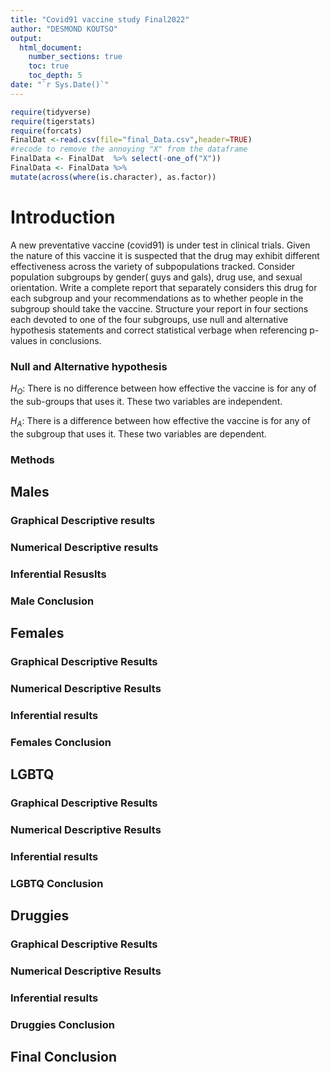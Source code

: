 ```yaml
---
title: "Covid91 vaccine study Final2022"
author: "DESMOND KOUTSO"
output: 
  html_document:
    number_sections: true
    toc: true
    toc_depth: 5
date: "`r Sys.Date()`" 
---
```


```r
require(tidyverse)
require(tigerstats)
require(forcats)
FinalDat <-read.csv(file="final_Data.csv",header=TRUE)
#recode to remove the annoying "X" from the dataframe
FinalData <- FinalDat  %>% select(-one_of("X"))
FinalData <- FinalData %>%
mutate(across(where(is.character), as.factor))
```

# Introduction

A new  preventative vaccine (covid91) is under test in clinical trials. Given the nature of this vaccine it is suspected that the drug may exhibit different effectiveness across the variety of subpopulations tracked. Consider population subgroups by gender( guys and gals), drug use, and sexual orientation. Write a complete report that separately considers this drug for each subgroup and your recommendations as to whether people in the subgroup should take the vaccine. Structure your report in four sections each devoted to one of the four subgroups, use null and alternative hypothesis statements and correct statistical verbage when referencing p-values in conclusions.

### Null and Alternative hypothesis

$H_O$: There is no difference between how effective the vaccine is for any of the sub-groups that uses it. These two variables are independent.  

$H_A$: There is a difference between how effective the vaccine is for any of the subgroup that uses it. These two variables are dependent.  

### Methods


## Males

### Graphical Descriptive results

### Numerical Descriptive results

### Inferential Resuslts

### Male Conclusion


## Females

### Graphical Descriptive Results

### Numerical Descriptive Results

### Inferential results

### Females Conclusion

## LGBTQ

### Graphical Descriptive Results

### Numerical Descriptive Results

### Inferential results

### LGBTQ Conclusion


## Druggies

### Graphical Descriptive Results

### Numerical Descriptive Results

### Inferential results

### Druggies Conclusion

## Final Conclusion
